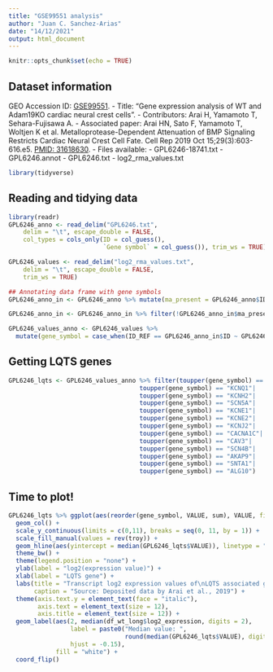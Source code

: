 ```yaml
---
title: "GSE99551 analysis"
author: "Juan C. Sanchez-Arias"
date: "14/12/2021"
output: html_document
---
```


```r
knitr::opts_chunk$set(echo = TRUE)
```

## Dataset information
GEO Accession ID: [GSE99551](https://www.ncbi.nlm.nih.gov/geo/query/acc.cgi?acc=GSE99551).
- Title: "Gene expression analysis of WT and Adam19KO cardiac neural crest cells".
- Contributors: Arai H, Yamamoto T, Sehara-Fujisawa A.
- Associated paper: Arai HN, Sato F, Yamamoto T, Woltjen K et al. Metalloprotease-Dependent Attenuation of BMP Signaling Restricts Cardiac Neural Crest Cell Fate. Cell Rep 2019 Oct 15;29(3):603-616.e5. [PMID: 31618630](https://www.ncbi.nlm.nih.gov/pubmed/31618630).
- Files available:
  - GPL6246-18741.txt
  - GPL6246.annot
  - GPL6246.txt
  - log2_rma_values.txt

```r
library(tidyverse)
```

## Reading and tidying data

```r
library(readr)
GPL6246_anno <- read_delim("GPL6246.txt", 
    delim = "\t", escape_double = FALSE, 
    col_types = cols_only(ID = col_guess(),
                          `Gene symbol` = col_guess()), trim_ws = TRUE)

GPL6246_values <- read_delim("log2_rma_values.txt", 
    delim = "\t", escape_double = FALSE, 
    trim_ws = TRUE)

## Annotating data frame with gene symbols
GPL6246_anno_in <- GPL6246_anno %>% mutate(ma_present = GPL6246_anno$ID %in% GPL6246_values$ID_REF)

GPL6246_anno_in <- GPL6246_anno_in %>% filter(!GPL6246_anno_in$ma_present == FALSE)

GPL6246_values_anno <- GPL6246_values %>% 
  mutate(gene_symbol = case_when(ID_REF == GPL6246_anno_in$ID ~ GPL6246_anno_in$`Gene symbol`))
```

## Getting LQTS genes

```r
GPL6246_lqts <- GPL6246_values_anno %>% filter(toupper(gene_symbol) == "ANK2"|
                                    toupper(gene_symbol) == "KCNQ1"|
                                    toupper(gene_symbol) == "KCNH2"|
                                    toupper(gene_symbol) == "SCN5A"|
                                    toupper(gene_symbol) == "KCNE1"|
                                    toupper(gene_symbol) == "KCNE2"|
                                    toupper(gene_symbol) == "KCNJ2"|
                                    toupper(gene_symbol) == "CACNA1C"|
                                    toupper(gene_symbol) == "CAV3"|
                                    toupper(gene_symbol) == "SCN4B"|
                                    toupper(gene_symbol) == "AKAP9"|
                                    toupper(gene_symbol) == "SNTA1"|
                                    toupper(gene_symbol) == "ALG10")
```

## Time to plot!

```r

GPL6246_lqts %>% ggplot(aes(reorder(gene_symbol, VALUE, sum), VALUE, fill = reorder(gene_symbol, VALUE, sum))) + 
  geom_col() +
  scale_y_continuous(limits = c(0,11), breaks = seq(0, 11, by = 1)) +
  scale_fill_manual(values = rev(troy)) +
  geom_hline(aes(yintercept = median(GPL6246_lqts$VALUE)), linetype = "dashed") +
  theme_bw() +
  theme(legend.position = "none") +
  ylab(label = "log2(expression value)") +
  xlab(label = "LQTS gene") +
  labs(title = "Transcript log2 expression values of\nLQTS associated genes in E14.5 cardiac neural crest cells", 
       caption = "Source: Deposited data by Arai et al., 2019") +
  theme(axis.text.y = element_text(face = "italic"),
        axis.text = element_text(size = 12),
        axis.title = element_text(size = 12)) +
  geom_label(aes(2, median(df_wt_long$log2_expression, digits = 2),
                 label = paste0("Median value: ", 
                                round(median(GPL6246_lqts$VALUE), digits = 2)),
                 hjust = -0.15),
             fill = "white") +
  coord_flip()
```

